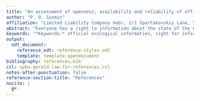 ```yaml
---
title: "An assessment of openness, availability and reliability of official information on sulphur dioxide emissions from the largest anthropogenic point sources in Russia using remote sensing data"
author: "P. O. Syomin"
affiliation: "Limited Liability Company Habr, 2/1 Spartakovskiy Lane, Section 3, Moscow, 105082, Russian Federation"
abstract: "Everyone has a right to information about the state of the environment. The purpose of the study is to assess the openness, availability and reliability of official information on sulphur dioxide emissions from 31 of the largest point anthropogenic sources located in Russia. For the assessment, a comparison was made of the amounts of emissions according to official reporting and remote sensing data. The set of reported data was formed using information from websites of Federal State Statistic Service and of Federal Service for Supervision of Natural Resources, as well as those contained in state reports on the ecological situation and on environmental protection or in public non-financial statements of large companies. Remote sensing dataset was downloaded from NASA Global Sulfur Dioxide Monitoring project website. Data comparison was carried out using statistical analysis methods. It is found that remote sensing data can be considered a standard of information openness and availability, while reported data is incomplete and require significant efforts to collect. For the emissions up to 50 000 tons per year, the differences between the reported and remote sensing data can be explained solely by the uncertainty of satellite measures. With a larger amount, however, the remote sensing values are in general larger than reported ones, which may indicate imperfect systems of emission control from stationary sources, the presence of many unaccounted sources, or deliberate distortion of environmental information. Emission catalogues from satellite data can become an alternative and supplement to official reporting, as well as be used for control and surveillance activities and bringing to legal responsibility. Topical issues are publishing official environmental information in a form of open data, the development of mechanisms for public non-financial reporting of large companies, the study of the links between information transparency and reliability of the information, as well as the peculiarities of the formation of official reporting about environmental impact."
keywords: "*Keywords:* official ecological information, right for information, openness of information, availability of information, reliability of inrofmation, remote sensing of environment, air pollution, sulphur dioxide, space monitoring."
output:
  odt_document:
    reference_odt: reference-styles.odt
    template: template.opendocument
bibliography: references.bib
csl: spbu-gerald-law-for-references.csl
notes-after-punctuation: false
reference-section-title: "References"
nocite: |
  @*
---
```

